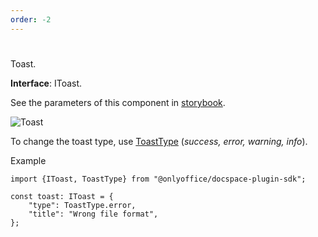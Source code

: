 ```yaml
---
order: -2
---
```

# [](/docspace/pluginssdk/codingplugin/plugincomponents)

Toast.

**Interface**: IToast.

See the parameters of this component in [storybook](https://storybook.onlyoffice.io/?path=/docs/components-toast--docs).

![Toast](/content/img/docspace/toast.png)

To change the toast type, use [ToastType](https://github.com/ONLYOFFICE/docspace-plugin-sdk/blob/master/src/interfaces/components/IToast.ts) (*success, error, warning, info*).

Example

```
import {IToast, ToastType} from "@onlyoffice/docspace-plugin-sdk";

const toast: IToast = {
    "type": ToastType.error,
    "title": "Wrong file format",
};
```
